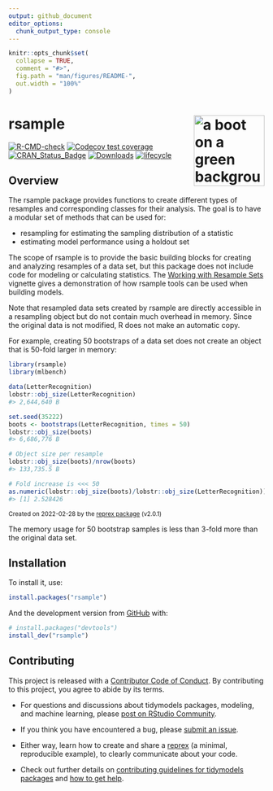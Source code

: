 ```yaml
---
output: github_document
editor_options: 
  chunk_output_type: console
---
```


```r
knitr::opts_chunk$set(
  collapse = TRUE,
  comment = "#>",
  fig.path = "man/figures/README-",
  out.width = "100%"
)
```

# rsample <a href='https://rsample.tidymodels.org/'><img src='man/figures/logo.png' align="right" height="139" alt="a boot on a green background" /></a>

<!-- badges: start -->
[![R-CMD-check](https://github.com/tidymodels/rsample/actions/workflows/R-CMD-check.yaml/badge.svg)](https://github.com/tidymodels/rsample/actions/workflows/R-CMD-check.yaml)
[![Codecov test coverage](https://codecov.io/gh/tidymodels/rsample/branch/main/graph/badge.svg)](https://app.codecov.io/gh/tidymodels/rsample?branch=main)
[![CRAN_Status_Badge](https://www.r-pkg.org/badges/version/rsample)](https://cran.r-project.org/package=rsample)
[![Downloads](https://cranlogs.r-pkg.org/badges/rsample)](https://cran.r-project.org/package=rsample)
[![lifecycle](https://img.shields.io/badge/lifecycle-stable-brightgreen.svg)](https://lifecycle.r-lib.org/articles/stages.html)
<!-- badges: end -->


## Overview

The rsample package provides functions to create different types of resamples and corresponding classes for their analysis. 
The goal is to have a modular set of methods that can be used for:
 
 * resampling for estimating the sampling distribution of a statistic
 * estimating model performance using a holdout set
 
The scope of rsample is to provide the basic building blocks for creating and analyzing resamples of a data set, but this package does not include code for modeling or calculating statistics. The [Working with Resample Sets](https://rsample.tidymodels.org/articles/Working_with_rsets.html) vignette gives a demonstration of how rsample tools can be used when building models.  

Note that resampled data sets created by rsample are directly accessible in a resampling object but do not contain much overhead in memory. Since the original data is not modified, R does not make an automatic copy. 
 
For example, creating 50 bootstraps of a data set does not create an object that is 50-fold larger in memory:

``` r
library(rsample)
library(mlbench)

data(LetterRecognition)
lobstr::obj_size(LetterRecognition)
#> 2,644,640 B

set.seed(35222)
boots <- bootstraps(LetterRecognition, times = 50)
lobstr::obj_size(boots)
#> 6,686,776 B

# Object size per resample
lobstr::obj_size(boots)/nrow(boots)
#> 133,735.5 B

# Fold increase is <<< 50
as.numeric(lobstr::obj_size(boots)/lobstr::obj_size(LetterRecognition))
#> [1] 2.528426
```

<sup>Created on 2022-02-28 by the [reprex package](https://reprex.tidyverse.org) (v2.0.1)</sup>

The memory usage for 50 bootstrap samples is less than 3-fold more than the original data set. 


## Installation

To install it, use:

```r
install.packages("rsample")
```

And the development version from [GitHub](https://github.com/) with:

``` r
# install.packages("devtools")
install_dev("rsample")
```

## Contributing

This project is released with a [Contributor Code of Conduct](https://contributor-covenant.org/version/2/1/CODE_OF_CONDUCT.html). By contributing to this project, you agree to abide by its terms.

- For questions and discussions about tidymodels packages, modeling, and machine learning, please [post on RStudio Community](https://community.rstudio.com/new-topic?category_id=15&tags=tidymodels,question).

- If you think you have encountered a bug, please [submit an issue](https://github.com/tidymodels/rsample/issues).

- Either way, learn how to create and share a [reprex](https://reprex.tidyverse.org/articles/articles/learn-reprex.html) (a minimal, reproducible example), to clearly communicate about your code.

- Check out further details on [contributing guidelines for tidymodels packages](https://www.tidymodels.org/contribute/) and [how to get help](https://www.tidymodels.org/help/).


